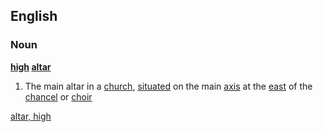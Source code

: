 ==English==
===Noun===
'''[[high]] [[altar]]'''
#The main altar in a [[church]], [[situated]] on the main [[axis]] at the [[east]] of the [[chancel]] or [[choir]]
[[Category:English nouns|altar, high]]